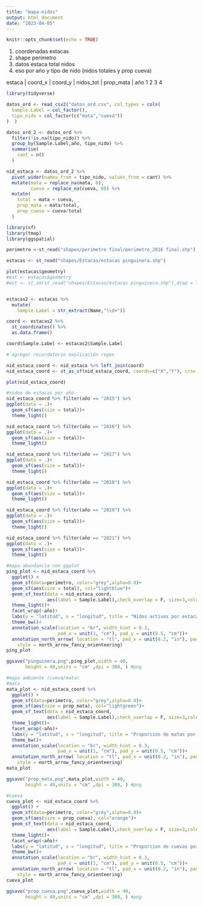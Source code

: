 ```yaml
---
title: "mapa-nidos"
output: html_document
date: "2023-04-05"
---
```


```r
knitr::opts_chunk$set(echo = TRUE)
```

1) coordenadas estacas
2) shape perímetro
3) datos estaca total nidos
4) eso por año y tipo de nido (nidos totales y prop cueva)

estaca | coord_x | coord_y | nidos_tot | prop_mata | año
1
2
3
4


```r
library(tidyverse)

```

```r
datos_ord <- read_csv2("datos_ord.csv", col_types = cols(
  Sample.Label = col_factor(),
  tipo_nido = col_factor(c("mata","cueva"))
)  )

datos_ord_2 <- datos_ord %>% 
  filter(!is.na(tipo_nido)) %>% 
  group_by(Sample.Label,año, tipo_nido) %>% 
  summarise(
    cant = n()
  )

nid_estaca <- datos_ord_2 %>% 
  pivot_wider(names_from = tipo_nido, values_from = cant) %>% 
  mutate(mata = replace_na(mata, 0),
         cueva = replace_na(cueva, 0)) %>% 
  mutate(
    total = mata + cueva,
    prop_mata = mata/total,
    prop_cueva = cueva/total
  )

```

```r
library(sf)
library(tmap)
library(ggspatial)

perimetro <-st_read("shapes/perimetro final/perimetro_2016 final.shp")

estacas <- st_read("shapes/Estacas/estacas pinguinera.shp")

plot(estacas$geometry)
#est <- estacas$geometry
#est <- st_zm(st_read("shapes/Estacas/estacas pinguinera.shp"),drop = TRUE, what = "ZM")


estacas2 <- estacas %>% 
  mutate(
    Sample.Label = str_extract(Name,"\\d+")) 

coord <- estacas2 %>% 
  st_coordinates() %>% 
  as.data.frame()

coord$Sample.Label <- estacas2$Sample.Label

# agregar recordatorio explicación regex
```

```r

nid_estaca_coord <- nid_estaca %>% left_join(coord)
nid_estaca_coord <- st_as_sf(nid_estaca_coord, coords=c("X","Y"), crs= 4326)

plot(nid_estaca_coord)

#nidos de estacas por año
nid_estaca_coord %>% filter(año == "2015") %>% 
ggplot(data = .)+
  geom_sf(aes(size = total))+
  theme_light()

nid_estaca_coord %>% filter(año == "2016") %>% 
ggplot(data = .)+
  geom_sf(aes(size = total))+
  theme_light()

nid_estaca_coord %>% filter(año == "2017") %>% 
ggplot(data = .)+
  geom_sf(aes(size = total))+
  theme_light()

nid_estaca_coord %>% filter(año == "2018") %>% 
ggplot(data = .)+
  geom_sf(aes(size = total))+
  theme_light()

nid_estaca_coord %>% filter(año == "2019") %>% 
ggplot(data = .)+
  geom_sf(aes(size = total))+
  theme_light()

nid_estaca_coord %>% filter(año == "2021") %>% 
ggplot(data = .)+
  geom_sf(aes(size = total))+
  theme_light()

#mapa abundancia con ggplot
ping_plot <- nid_estaca_coord %>%
  ggplot() +
  geom_sf(data=perimetro, color="grey",alpha=0.8)+
  geom_sf(aes(size = total), col="lightblue")+
  geom_sf_text(data = nid_estaca_coord, 
               aes(label = Sample.Label),check_overlap = F, size=3,color = "black")+
  theme_light()+
  facet_wrap(~año)+
  labs(y = "latitud", x = "longitud", title = "Nidos activos por estaca") +
  theme_bw()+ 
  annotation_scale(location = "br", width_hint = 0.3,  
                   pad_x = unit(1, "cm"), pad_y = unit(0.5, "cm"))+
  annotation_north_arrow( location = "tl", pad_x = unit(0.2, "in"), pad_y = unit(0.1, "in"),
    style = north_arrow_fancy_orienteering)
ping_plot

ggsave("pinguinera.png",ping_plot,width = 40,
       height = 40,units = "cm" ,dpi = 300, ) #png

#mapa ambiente (cueva/mata)
#mata
mata_plot <- nid_estaca_coord %>%
  ggplot() +
  geom_sf(data=perimetro, color="grey",alpha=0.8)+
  geom_sf(aes(size = prop_mata), col="lightgreen")+
  geom_sf_text(data = nid_estaca_coord, 
               aes(label = Sample.Label),check_overlap = F, size=3,color = "black")+
  theme_light()+
  facet_wrap(~año)+
  labs(y = "latitud", x = "longitud", title = "Proporción de matas por estaca") +
  theme_bw()+ 
  annotation_scale(location = "br", width_hint = 0.3,  
                   pad_x = unit(1, "cm"), pad_y = unit(0.5, "cm"))+
  annotation_north_arrow( location = "tl", pad_x = unit(0.2, "in"), pad_y = unit(0.1, "in"),
    style = north_arrow_fancy_orienteering)
mata_plot

ggsave("prop_mata.png",mata_plot,width = 40,
       height = 40,units = "cm" ,dpi = 300, ) #png

#cueva
cueva_plot <- nid_estaca_coord %>%
  ggplot() +
  geom_sf(data=perimetro, color="grey",alpha=0.8)+
  geom_sf(aes(size = prop_cueva), col="orange")+
  geom_sf_text(data = nid_estaca_coord, 
               aes(label = Sample.Label),check_overlap = F, size=3,color = "black")+
  theme_light()+
  facet_wrap(~año)+
  labs(y = "latitud", x = "longitud", title = "Proporcion de cuevas por estaca") +
  theme_bw()+ 
  annotation_scale(location = "br", width_hint = 0.3,  
                   pad_x = unit(1, "cm"), pad_y = unit(0.5, "cm"))+
  annotation_north_arrow( location = "tl", pad_x = unit(0.2, "in"), pad_y = unit(0.1, "in"),
    style = north_arrow_fancy_orienteering)
cueva_plot

ggsave("prop_cueva.png",cueva_plot,width = 40,
       height = 40,units = "cm" ,dpi = 300, ) #png


```
